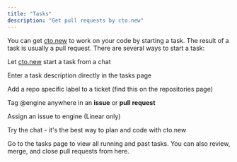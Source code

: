 ```yaml
---
title: "Tasks"
description: "Get pull requests by cto.new"
---
```


You can get [cto.new](http://cto.new) to work on your code by starting a task. The result of a task is usually a pull request. There are several ways to start a task:

<Icon icon="comment" size={20} /> Let [cto.new](http://cto.new) start a task from a chat

<Icon icon="stars" size={20} /> Enter a task description directly in the tasks page

<Icon icon="tag" size={20} /> Add a repo specific label to a ticket (find this on the repositories page)

<Icon icon="at" size={20} /> Tag @engine anywhere in an **issue** or **pull request**

<Icon icon="person-circle-plus" size={20} /> Assign an issue to engine (Linear only)

<Tip>
  Try the chat - it's the best way to plan and code with cto.new
</Tip>


Go to the tasks page to view all running and past tasks. You can also review, merge, and close pull requests from here.